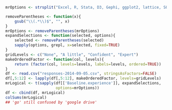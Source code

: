 ```r
mrOptions <- strsplit("Excel, R, Stata, D3, Gephi, ggplot2, lattice, SQL, git / Github, SPSS, shell (terminal / command line), regular expressions (grep), Rstudio, JSON, Python, Sweave/knitr, Processing (language), C/C++, Leaflet, CartoDB, GeoJSON, PNaCl, node/npm, go, ruby, LaTeX, Heroku, Make, Pandas, Julia, non-git version control (cvs/svn/hg/bzr), XML, Web: html/css/js, vagrant/virtualbox, amazon web services (ec2/ s3), dropbox, google drive (formerly docs), OpenRefine (formerly Google refine), Pair programming", ", ")[[1]]

removeParentheses <- function(x){
    gsub("\\(.*\\)$", "", x)
}
mrOptions <- removeParentheses(mrOptions)
expandSelections <- function(selected, options){
    selected <- removeParentheses(selected)
    sapply(options, grepl, x=selected, fixed=TRUE)
}
gridLevels <- c("None", "A little", "Confident", "Expert")
makeOrderedFactor <- function(col, levels){
    return (factor(col, levels=levels, labels=levels, ordered=TRUE))
}
df <- read.csv("responses-2014-09-05.csv", stringsAsFactors=FALSE)
df[,5:12] <- lapply(df[,5:12], makeOrderedFactor, levels=gridLevels)
mrLogical <- t(sapply(df[['Baseline.experience']], expandSelections, 
                      options=mrOptions))
df <- cbind(df, mrLogical)
colSums(mrLogical)
## 'go' still confused by 'google drive'

```